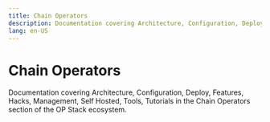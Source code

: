 ```yaml
---
title: Chain Operators
description: Documentation covering Architecture, Configuration, Deploy, Features, Hacks, Management, Self Hosted, Tools, Tutorials in the Chain Operators section of the OP Stack ecosystem.
lang: en-US
---
```



# Chain Operators

Documentation covering Architecture, Configuration, Deploy, Features, Hacks, Management, Self Hosted, Tools, Tutorials in the Chain Operators section of the OP Stack ecosystem.

<Cards>
  <Card title="Chain architecture" href="/operators/chain-operators/architecture" />

  <Card title="Configuration" href="/operators/chain-operators/configuration" />

  <Card title="Deploy" href="/operators/chain-operators/deploy" />

  <Card title="Features" href="/operators/chain-operators/features" />

  <Card title="Hacks" href="/operators/chain-operators/hacks" />

  <Card title="Management" href="/operators/chain-operators/management" />

  <Card title="How to start a self-hosted chain" href="/operators/chain-operators/self-hosted" />

  <Card title="Tools" href="/operators/chain-operators/tools" />

  <Card title="Tutorials" href="/operators/chain-operators/tutorials" />
</Cards>
